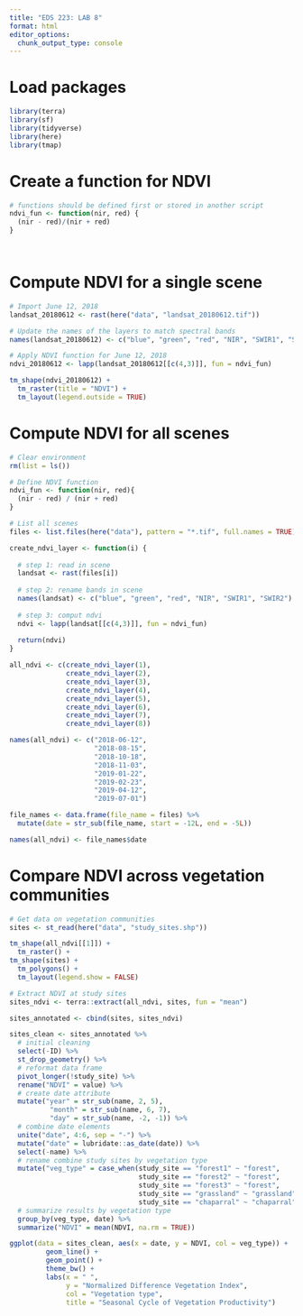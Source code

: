```yaml
---
title: "EDS 223: LAB 8"
format: html
editor_options: 
  chunk_output_type: console
---
```


# Load packages

```r
library(terra)
library(sf)
library(tidyverse)
library(here)
library(tmap)
```

# Create a function for NDVI

```r
# functions should be defined first or stored in another script
ndvi_fun <- function(nir, red) {
  (nir - red)/(nir + red)
}
```

```r
```

```r
```

# Compute NDVI for a single scene

```r
# Import June 12, 2018
landsat_20180612 <- rast(here("data", "landsat_20180612.tif"))
```

```r
# Update the names of the layers to match spectral bands
names(landsat_20180612) <- c("blue", "green", "red", "NIR", "SWIR1", "SWIR2")
```

```r
# Apply NDVI function for June 12, 2018
ndvi_20180612 <- lapp(landsat_20180612[[c(4,3)]], fun = ndvi_fun)
```

```r
tm_shape(ndvi_20180612) +
  tm_raster(title = "NDVI") +
  tm_layout(legend.outside = TRUE)
```

# Compute NDVI for all scenes

```r
# Clear environment
rm(list = ls())  
```

```r
# Define NDVI function
ndvi_fun <- function(nir, red){
  (nir - red) / (nir + red)
}
```

```r
# List all scenes
files <- list.files(here("data"), pattern = "*.tif", full.names = TRUE)
```

```r
create_ndvi_layer <- function(i) {
  
  # step 1: read in scene
  landsat <- rast(files[i])
  
  # step 2: rename bands in scene
  names(landsat) <- c("blue", "green", "red", "NIR", "SWIR1", "SWIR2")
  
  # step 3: comput ndvi
  ndvi <- lapp(landsat[[c(4,3)]], fun = ndvi_fun)
  
  return(ndvi)
}
```

```r
all_ndvi <- c(create_ndvi_layer(1),
              create_ndvi_layer(2),
              create_ndvi_layer(3),
              create_ndvi_layer(4),
              create_ndvi_layer(5),
              create_ndvi_layer(6),
              create_ndvi_layer(7),
              create_ndvi_layer(8))

names(all_ndvi) <- c("2018-06-12",
                     "2018-08-15",
                     "2018-10-18",
                     "2018-11-03",
                     "2019-01-22",
                     "2019-02-23",
                     "2019-04-12",
                     "2019-07-01")
```

```r
file_names <- data.frame(file_name = files) %>%
  mutate(date = str_sub(file_name, start = -12L, end = -5L))

names(all_ndvi) <- file_names$date
```

# Compare NDVI across vegetation communities

```r
# Get data on vegetation communities
sites <- st_read(here("data", "study_sites.shp"))
```

```r
tm_shape(all_ndvi[[1]]) +
  tm_raster() +
tm_shape(sites) +
  tm_polygons() +
  tm_layout(legend.show = FALSE)
```

```r
# Extract NDVI at study sites
sites_ndvi <- terra::extract(all_ndvi, sites, fun = "mean")

sites_annotated <- cbind(sites, sites_ndvi)
```

```r
sites_clean <- sites_annotated %>%
  # initial cleaning
  select(-ID) %>%
  st_drop_geometry() %>%
  # reformat data frame
  pivot_longer(!study_site) %>%
  rename("NDVI" = value) %>%
  # create date attribute
  mutate("year" = str_sub(name, 2, 5),
          "month" = str_sub(name, 6, 7),
          "day" = str_sub(name, -2, -1)) %>%
  # combine date elements
  unite("date", 4:6, sep = "-") %>%
  mutate("date" = lubridate::as_date(date)) %>%
  select(-name) %>%
  # rename combine study sites by vegetation type
  mutate("veg_type" = case_when(study_site == "forest1" ~ "forest",
                                study_site == "forest2" ~ "forest",
                                study_site == "forest3" ~ "forest",
                                study_site == "grassland" ~ "grassland",
                                study_site == "chaparral" ~ "chaparral")) %>%
  # summarize results by vegetation type
  group_by(veg_type, date) %>%
  summarize("NDVI" = mean(NDVI, na.rm = TRUE))
```

```r
ggplot(data = sites_clean, aes(x = date, y = NDVI, col = veg_type)) +
         geom_line() +
         geom_point() +
         theme_bw() +
         labs(x = " ",
              y = "Normalized Difference Vegetation Index",
              col = "Vegetation type",
              title = "Seasonal Cycle of Vegetation Productivity")
```

